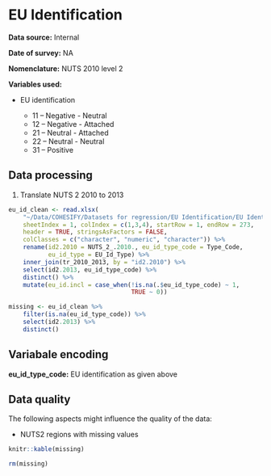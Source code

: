 # EU Identification

**Data source:** Internal

**Date of survey:** NA

**Nomenclature:** NUTS 2010 level 2

**Variables used:**

+ EU identification

    + 11 – Negative - Neutral
    + 12 – Negative - Attached
    + 21 – Neutral - Attached
    + 22 – Neutral - Neutral
    + 31 – Positive

## Data processing

1. Translate NUTS 2 2010 to 2013 

```r
eu_id_clean <- read.xlsx(
    "~/Data/COHESIFY/Datasets for regression/EU Identification/EU Identification typology (COHESIFY Output 2.4a).xlsx",
    sheetIndex = 1, colIndex = c(1,3,4), startRow = 1, endRow = 273, 
    header = TRUE, stringsAsFactors = FALSE,
    colClasses = c("character", "numeric", "character")) %>% 
    rename(id2.2010 = NUTS_2_.2010., eu_id_type_code = Type_Code,
           eu_id_type = EU_Id_Type) %>% 
    inner_join(tr_2010_2013, by = "id2.2010") %>% 
    select(id2.2013, eu_id_type_code) %>% 
    distinct() %>% 
    mutate(eu_id.incl = case_when(!is.na(.$eu_id_type_code) ~ 1,
                                  TRUE ~ 0))

missing <- eu_id_clean %>% 
    filter(is.na(eu_id_type_code)) %>% 
    select(id2.2013) %>% 
    distinct()
```

## Variabale encoding

**eu_id_type_code:** EU identification as given above

## Data quality

The following aspects might influence the quality of the data:

+ NUTS2 regions with missing values

```r
knitr::kable(missing)
```

```r
rm(missing)
```

